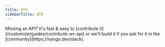 ```yaml
---
title: ATS
sidebarTitle: ATS
---
```


<Tip>
    Missing an API? It's fast & easy to [contribute it](/customize/guides/contribute-an-api) or we'll build it if you ask for
    it in the [community](https://nango.dev/slack).
</Tip>

<CardGroup cols={4}>
    <Card title="Ashby" href="/integrations/all/ashby" color="#68a063" />
    <Card title="Greenhouse" href="/integrations/all/greenhouse" color="#68a063" />
    <Card title="Lever" href="/integrations/all/lever" color="#68a063" />
    <Card title="LinkedIn" href="/integrations/all/linkedin" color="#68a063" />
    <Card title="SmartRecruiters" href="/integrations/all/smartrecruiters" color="#68a063" />
    <Card title="Teamtailor" href="/integrations/all/teamtailor" color="#68a063" />
    <Card title="Workable" href="/integrations/all/workable" color="#68a063" />
</CardGroup>
